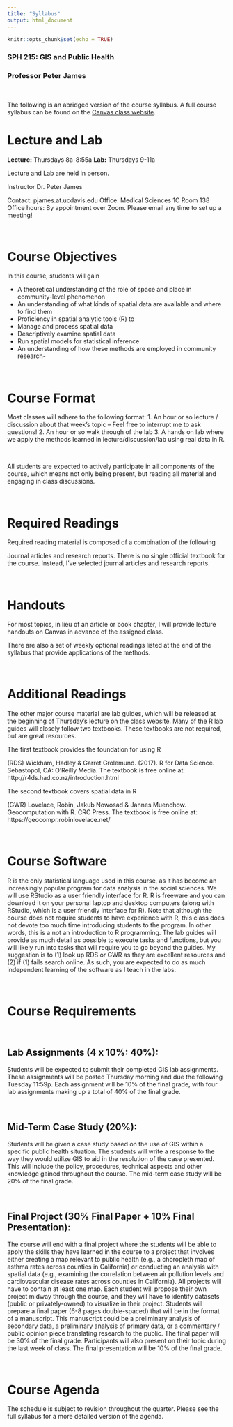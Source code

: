 ```yaml
---
title: "Syllabus"
output: html_document
---
```


```r
knitr::opts_chunk$set(echo = TRUE)
```

### SPH 215: GIS and Public Health
### Professor Peter James

\

The following is an abridged version of the course syllabus. A full course syllabus can be found on the [Canvas class website](https://canvas.ucdavis.edu/courses/996070).

# Lecture and Lab
**Lecture:** Thursdays 8a-8:55a
**Lab:** Thursdays 9-11a

Lecture and Lab are held in person.

Instructor
Dr. Peter James

Contact: pjames.at.ucdavis.edu
Office: Medical Sciences 1C Room 138
Office hours: By appointment over Zoom. Please email any time to set up a meeting!

\

# Course Objectives
In this course, students will gain

- A theoretical understanding of the role of space and place in community-level phenomenon
- An understanding of what kinds of spatial data are available and where to find them
- Proficiency in spatial analytic tools (R) to
- Manage and process spatial data
- Descriptively examine spatial data
- Run spatial models for statistical inference
- An understanding of how these methods are employed in community research- 

\

# Course Format
Most classes will adhere to the following format: 
1. An hour or so lecture / discussion about that week's topic -- Feel free to interrupt me to ask questions! 
2. An hour or so walk through of the lab 
3. A hands on lab where we apply the methods learned in lecture/discussion/lab using real data in R. 

\

All students are expected to actively participate in all components of the course, which means not only being present, but reading all material and engaging in class discussions. 

\

# Required Readings
Required reading material is composed of a combination of the following

Journal articles and research reports.
There is no single official textbook for the course. Instead, I’ve selected journal articles and research reports.

\

# Handouts
For most topics, in lieu of an article or book chapter, I will provide lecture handouts on Canvas in advance of the assigned class.

There are also a set of weekly optional readings listed at the end of the syllabus that provide applications of the methods.

\

# Additional Readings
The other major course material are lab guides, which will be released at the beginning of Thursday’s lecture on the class website. Many of the R lab guides will closely follow two textbooks. These textbooks are not required, but are great resources.

The first textbook provides the foundation for using R

(RDS) Wickham, Hadley & Garret Grolemund. (2017). R for Data Science. Sebastopol, CA: O’Reilly Media.
The textbook is free online at: http://r4ds.had.co.nz/introduction.html

The second textbook covers spatial data in R

(GWR) Lovelace, Robin, Jakub Nowosad & Jannes Muenchow. Geocomputation with R. CRC Press.
The textbook is free online at: https://geocompr.robinlovelace.net/

\

# Course Software
R is the only statistical language used in this course, as it has become an increasingly popular program for data analysis in the social sciences. We will use RStudio as a user friendly interface for R. R is freeware and you can download it on your personal laptop and desktop computers (along with RStudio, which is a user friendly interface for R). Note that although the course does not require students to have experience with R, this class does not devote too much time introducing students to the program. In other words, this is a not an introduction to R programming. The lab guides will provide as much detail as possible to execute tasks and functions, but you will likely run into tasks that will require you to go beyond the guides. My suggestion is to (1) look up RDS or GWR as they are excellent resources and (2) if (1) fails search online. As such, you are expected to do as much independent learning of the software as I teach in the labs.

\

# Course Requirements
 
\
 
## Lab Assignments (4 x 10%: 40%):
Students will be expected to submit their completed GIS lab assignments. These assignments will be posted Thursday morning and due the following Tuesday 11:59p. Each assignment will be 10% of the final grade, with four lab assignments making up a total of 40% of the final grade.

\

## Mid-Term Case Study (20%): 
Students will be given a case study based on the use of GIS within a specific public health situation.  The students will write a response to the way they would utilize GIS to aid in the resolution of the case presented.  This will include the policy, procedures, technical aspects and other knowledge gained throughout the course. The mid-term case study will be 20% of the final grade.

\

## Final Project (30% Final Paper + 10% Final Presentation):
The course will end with a final project where the students will be able to apply the skills they have learned in the course to a project that involves either creating a map relevant to public health (e.g., a choropleth map of asthma rates across counties in California) or conducting an analysis with spatial data (e.g., examining the correlation between air pollution levels and cardiovascular disease rates across counties in California). All projects will have to contain at least one map. Each student will propose their own project midway through the course, and they will have to identify datasets (public or privately-owned) to visualize in their project. Students will prepare a final paper (6-8 pages double-spaced) that will be in the format of a manuscript. This manuscript could be a preliminary analysis of secondary data, a preliminary analysis of primary data, or a commentary / public opinion piece translating research to the public. The final paper will be 30% of the final grade. Participants will also present on their topic during the last week of class. The final presentation will be 10% of the final grade.

\

# Course Agenda

The schedule is subject to revision throughout the quarter. Please see the full syllabus for a more detailed version of the agenda.
